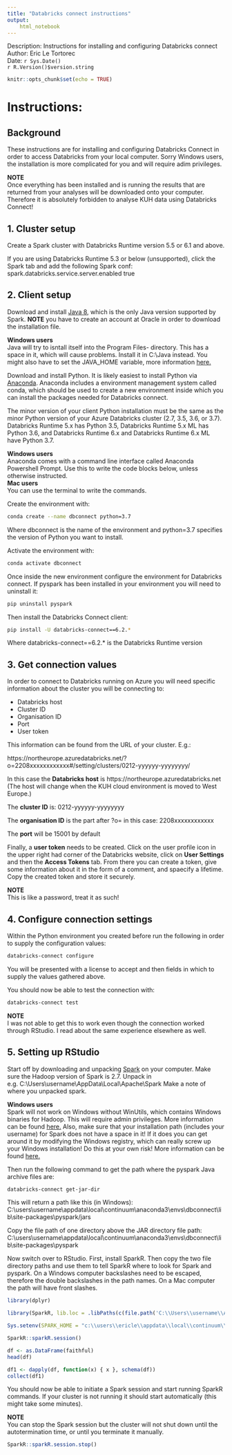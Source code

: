 ```yaml
---
title: "Databricks connect instructions"
output:
    html_notebook
---
```


Description: Instructions for installing and configuring Databricks connect  
Author: Eric Le Tortorec  
Date: `r Sys.Date()`  
`r R.Version()$version.string`

```r
knitr::opts_chunk$set(echo = TRUE)
```

# Instructions:
## Background
These instructions are for installing and configuring Databricks Connect in order to access Databricks from your local computer. Sorry Windows users, the installation is more complicated for you and will require adim privileges.

**NOTE**  
Once everything has been installed and is running the results that are returned from your analyses will be downloaded onto your computer. Therefore it is absolutely forbidden to analyse KUH data using Databricks Connect!

## 1. Cluster setup
Create a Spark cluster with Databricks Runtime version 5.5 or 6.1 and above.

If you are using Databricks Runtime 5.3 or below (unsupported), click the Spark tab and add the following Spark conf: spark.databricks.service.server.enabled true

## 2. Client setup
Download and install [Java 8](https://www.oracle.com/java/technologies/javase-jdk8-downloads.html), which is the only Java version supported by Spark. **NOTE** you have to create an account at Oracle in order to download the installation file.

**Windows users**  
Java will try to isntall itself into the Program Files- directory. This has a space in it, which will cause problems. Install it in C:\\Java instead. You might also have to set the JAVA_HOME variable, more information [here.](https://datathirst.net/blog/2019/4/20/setup-databricks-connect-on-windows)

Download and install Python. It is likely easiest to install Python via [Anaconda](https://www.anaconda.com/distribution/). Anaconda includes a environment management system called conda, which should be used to create a new environment inside which you can install the packages needed for Databricks connect.

The minor version of your client Python installation must be the same as the minor Python version of your Azure Databricks cluster (2.7, 3.5, 3.6, or 3.7). Databricks Runtime 5.x has Python 3.5, Databricks Runtime 5.x ML has Python 3.6, and Databricks Runtime 6.x and Databricks Runtime 6.x ML have Python 3.7.

**Windows users**  
Anaconda comes with a command line interface called Anaconda Powershell Prompt.  Use this to write the code blocks below, unless otherwise instructed.  
**Mac users**  
You can use the terminal to write the commands.

Create the environment with:
```bash
conda create --name dbconnect python=3.7
```

Where dbconnect is the name of the environment and python=3.7 specifies the version of Python you want to install.

Activate the environment with:

```bash
conda activate dbconnect
```

Once inside the new environment configure the environment for Databricks connect. If pyspark has been installed in your environment you will need to uninstall it:

```bash
pip uninstall pyspark
```

Then install the Databricks Connect client:

```bash
pip install -U databricks-connect==6.2.*
```

Where databricks-connect==6.2.* is the Databricks Runtime version

## 3. Get connection values
In order to connect to Databricks running on Azure you will need specific information about the cluster you will be connecting to: 

* Databricks host
* Cluster ID
* Organisation ID
* Port
* User token

This information can be found from the URL of your cluster. E.g.:

https://northeurope.azuredatabricks.net/?o=2208xxxxxxxxxxxx#/setting/clusters/0212-yyyyyy-yyyyyyyy/

In this case the **Databricks host** is https://northeurope.azuredatabricks.net  (The host will change when the KUH cloud environment is moved to West Europe.)

The **cluster ID** is: 0212-yyyyyy-yyyyyyyy

The **organisation ID** is the part after ?o= in this case: 2208xxxxxxxxxxxx

The **port** will be 15001 by default

Finally, a **user token** needs to be created. Click on the user profile icon in the upper right had corner of the Databricks website, click on **User Settings** and then the **Access Tokens** tab. From there you can create a token, give some information about it in the form of a comment, and spaecify a lifetime. Copy the created token and store it securely.

**NOTE**  
This is like a password, treat it as such!

## 4. Configure connection settings
Within the Python environment you created before run the following in order to supply the configuration values:

```bash
databricks-connect configure
```

You will be presented with a license to accept and then fields in which to supply the values gathered above.

You should now be able to test the connection with:

```bash
databricks-connect test
```

**NOTE**  
I was not able to get this to work even though the connection worked through RStudio. I read about the same experience elsewhere as well.

## 5. Setting up RStudio
Start off by downloading and unpacking [Spark](https://spark.apache.org/downloads.html) on your computer. Make sure the Hadoop version of Spark is 2.7. Unpack in e.g. C:\\Users\\username\\AppData\\Local\\Apache\\Spark Make a note of where you unpacked spark.

**Windows users**  
Spark will not work on Windows without WinUtils, which contains Windows binaries for Hadoop. This will require admin privileges. More information can be found [here.](https://datathirst.net/blog/2019/4/20/setup-databricks-connect-on-windows)  Also, make sure that your installation path (includes your username) for Spark does not have a space in it! If it does you can get around it by modifying the Windows registry, which can really screw up your Windows installation! Do this at your own risk! More information can be found [here.](https://datathirst.net/blog/2019/4/20/setup-databricks-connect-on-windows)

Then run the following command to get the path where the pyspark Java archive files are:
```bash
databricks-connect get-jar-dir
```

This will return a path like this (in Windows):  C:\\users\\username\\appdata\\local\\continuum\\anaconda3\\envs\\dbconnect\\lib\\site-packages\\pyspark/jars

Copy the file path of one directory above the JAR directory file path: C:\\users\\username\\appdata\\local\\continuum\\anaconda3\\envs\\dbconnect\\lib\\site-packages\\pyspark

Now switch over to RStudio. First, install SparkR. Then copy the two file directory paths and use them to tell SparkR where to look for Spark and pyspark. On a Windows computer backslashes need to be escaped, therefore the double backslashes in the path names. On a Mac computer the path will have front slashes.
```r
library(dplyr)

library(SparkR, lib.loc = .libPaths(c(file.path('C:\\Users\\username\\AppData\\Local\\Apache\\Spark\\Cache\\spark-2.4.3-bin-hadoop2.7', 'R', 'lib'), .libPaths())))

Sys.setenv(SPARK_HOME = "c:\\users\\ericle\\appdata\\local\\continuum\\anaconda3\\envs\\dbconnect_6_2\\lib\\site-packages\\pyspark")
```

```r
SparkR::sparkR.session()
```

```r
df <- as.DataFrame(faithful)
head(df)

df1 <- dapply(df, function(x) { x }, schema(df))
collect(df1)
```

You should now be able to initiate a Spark session and start running SparkR commands. If your cluster is not running it should start automatically (this might take some minutes).

**NOTE**  
You can stop the Spark session but the cluster will not shut down until the autotermination time, or until you terminate it manually.

```r
SparkR::sparkR.session.stop()
```